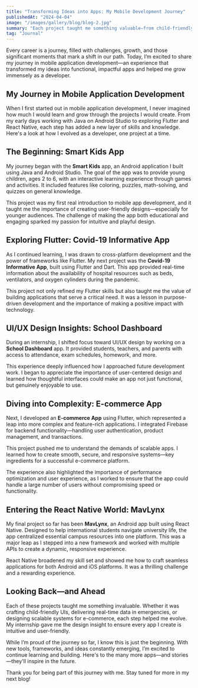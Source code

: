 ```yaml
---
title: "Transforming Ideas into Apps: My Mobile Development Journey"
publishedAt: "2024-04-04"
image: "/images/gallery/blog/blog-2.jpg"
summary: "Each project taught me something valuable—from child-friendly design to real-time applications during a crisis. Here's how my journey unfolded."
tag: "Journal"
---
```


Every career is a journey, filled with challenges, growth, and those significant moments that mark a shift in our path. Today, I’m excited to share my journey in mobile application development—an experience that transformed my ideas into functional, impactful apps and helped me grow immensely as a developer.

## My Journey in Mobile Application Development

When I first started out in mobile application development, I never imagined how much I would learn and grow through the projects I would create. From my early days working with Java on Android Studio to exploring Flutter and React Native, each step has added a new layer of skills and knowledge. Here's a look at how I evolved as a developer, one project at a time.

## The Beginning: Smart Kids App

My journey began with the **Smart Kids** app, an Android application I built using Java and Android Studio. The goal of the app was to provide young children, ages 2 to 6, with an interactive learning experience through games and activities. It included features like coloring, puzzles, math-solving, and quizzes on general knowledge.

This project was my first real introduction to mobile app development, and it taught me the importance of creating user-friendly designs—especially for younger audiences. The challenge of making the app both educational and engaging sparked my passion for intuitive and playful design.

## Exploring Flutter: Covid-19 Informative App

As I continued learning, I was drawn to cross-platform development and the power of frameworks like Flutter. My next project was the **Covid-19 Informative App**, built using Flutter and Dart. This app provided real-time information about the availability of hospital resources such as beds, ventilators, and oxygen cylinders during the pandemic.

This project not only refined my Flutter skills but also taught me the value of building applications that serve a critical need. It was a lesson in purpose-driven development and the importance of making a positive impact with technology.

## UI/UX Design Insights: School Dashboard

During an internship, I shifted focus toward UI/UX design by working on a **School Dashboard** app. It provided students, teachers, and parents with access to attendance, exam schedules, homework, and more.

This experience deeply influenced how I approached future development work. I began to appreciate the importance of user-centered design and learned how thoughtful interfaces could make an app not just functional, but genuinely enjoyable to use.

## Diving into Complexity: E-commerce App

Next, I developed an **E-commerce App** using Flutter, which represented a leap into more complex and feature-rich applications. I integrated Firebase for backend functionality—handling user authentication, product management, and transactions.

This project pushed me to understand the demands of scalable apps. I learned how to create smooth, secure, and responsive systems—key ingredients for a successful e-commerce platform.

The experience also highlighted the importance of performance optimization and user experience, as I worked to ensure that the app could handle a large number of users without compromising speed or functionality.

## Entering the React Native World: MavLynx

My final project so far has been **MavLynx**, an Android app built using React Native. Designed to help international students navigate university life, the app centralized essential campus resources into one platform. This was a major leap as I stepped into a new framework and worked with multiple APIs to create a dynamic, responsive experience.

React Native broadened my skill set and showed me how to craft seamless applications for both Android and iOS platforms. It was a thrilling challenge and a rewarding experience.

## Looking Back—and Ahead

Each of these projects taught me something invaluable. Whether it was crafting child-friendly UIs, delivering real-time data in emergencies, or designing scalable systems for e-commerce, each step helped me evolve. My internship gave me the design insight to ensure every app I create is intuitive and user-friendly.

While I’m proud of the journey so far, I know this is just the beginning. With new tools, frameworks, and ideas constantly emerging, I’m excited to continue learning and building. Here's to the many more apps—and stories—they'll inspire in the future.

Thank you for being part of this journey with me. Stay tuned for more in my next blog!
